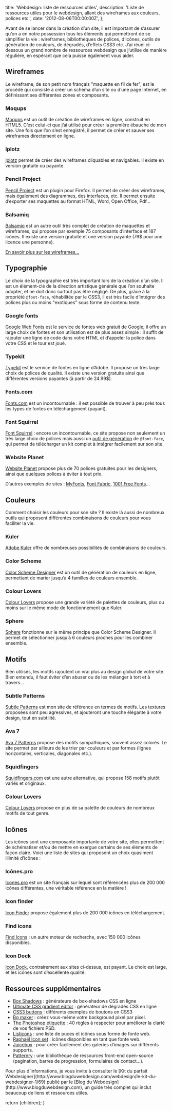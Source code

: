 
  title: 'Webdesign: liste de ressources utiles',
  description:
    'Liste de ressources utiles pour le webdesign, allant des wireframes aux couleurs, polices etc.',
  date: '2012-08-06T00:00:00Z',
};

Avant de se lancer dans la création d’un site, il est important de s’assurer qu’on a en notre possession tous les éléments qui permettront de se simplifier la vie : wireframes, bibliothèques de polices, d’icônes, outils de génération de couleurs, de dégradés, d’effets CSS3 etc. J’ai réuni ci-dessous un grand nombre de ressources webdesign que j’utilise de manière régulière, en espérant que cela puisse également vous aider.

## Wireframes

Le wireframe, de son petit nom français "maquette en fil de fer", est le procédé qui consiste à créer un schéma d’un site ou d’une page Internet, en définissant ses différentes zones et composants.

### Moqups

[Moqups](https://moqups.com/#!/) est un outil de création de wireframes en ligne, construit en HTML5. C’est celui-ci que j’ai utilisé pour créer la première ébauche de mon site. Une fois que l’on s’est enregistré, il permet de créer et sauver ses wireframes directement en ligne.

### Iplotz

[Iplotz](http://iplotz.com/) permet de créer des wireframes cliquables et navigables. Il existe en version gratuite ou payante.

### Pencil Project

[Pencil Project](http://pencil.evolus.vn/en-US/Home.aspx) est un plugin pour Firefox. Il permet de créer des wireframes, mais également des diagrammes, des interfaces, etc. Il permet ensuite d’exporter ses maquettes au format HTML, Word, Open Office, Pdf…

### Balsamiq

[Balsamiq](http://www.balsamiq.com/products/mockups) est un autre outil très complet de création de maquettes et wireframes, qui propose par exemple 75 composants d’interface et 187 icônes. Il existe une version gratuite et une version payante (79\$ pour une licence une personne).

[En savoir plus sur les wireframes…](http://www.smashingmagazine.com/2009/09/01/35-excellent-wireframing-resources/)

## Typographie

Le choix de la typographie est très important lors de la création d’un site. Il est un élément-clé de la direction artistique générale que l’on souhaite adopter, et ne doit donc surtout pas être négligé. De plus, grâce à la propriété `@font-face`, réhabilitée par le CSS3, il est très facile d’intégrer des polices plus ou moins "exotiques" sous forme de contenu texte.

### Google fonts

[Google Web Fonts](http://www.google.com/webfonts/#HomePlace:home) est le service de fontes web gratuit de Google; il offre un large choix de fontes et son utilisation est de plus assez simple : il suffit de rajouter une ligne de code dans votre HTML et d’appeler la police dans votre CSS et le tour est joué.

### Typekit

[Typekit](https://typekit.com/) est le service de fontes en ligne d’Adobe. Il propose un très large choix de polices de qualité. Il existe une version gratuite ainsi que différentes versions payantes (à partir de 24.99\$).

### Fonts.com

[Fonts.com](http://www.fonts.com/) est un incontournable : il est possible de trouver à peu près tous les types de fontes en téléchargement (payant).

### Font Squirrel

[Font Squirrel](http://www.fontsquirrel.com/) : encore un incontournable, ce site propose non seulement un très large choix de polices mais aussi un [outil de génération](http://www.fontsquirrel.com/fontface/generator) de `@font-face`, qui permet de télécharger un kit complet à intégrer facilement sur son site.

### Website Planet

[Website Planet](https://www.websiteplanet.com/blog/best-free-fonts/) propose plus de 70 polices gratuites pour les designers, ainsi que quelques polices à éviter à tout prix.

D’autres exemples de sites : [MyFonts](http://www.myfonts.com/), [Font Fabric](http://fontfabric.com/), [1001 Free Fonts](http://www.1001freefonts.com/)…

## Couleurs

Comment choisir les couleurs pour son site ? Il existe là aussi de nombreux outils qui proposent différentes combinaisons de couleurs pour vous faciliter la vie.

### Kuler

[Adobe Kuler](http://kuler.adobe.com) offre de nombreuses possibilités de combinaisons de couleurs.

### Color Scheme

[Color Scheme Designer](http://colorschemedesigner.com/) est un outil de génération de couleurs en ligne, permettant de marier jusqu’à 4 familles de couleurs ensemble.

### Colour Lovers

[Colour Lovers](http://www.colourlovers.com/palettes) propose une grande variété de palettes de couleurs, plus ou moins sur le même mode de fonctionnement que Kuler.

### Sphere

[Sphere](http://mudcu.be/sphere/) fonctionne sur le même principe que Color Scheme Designer. Il permet de sélectionner jusqu’à 6 couleurs proches pour les combiner ensemble.

## Motifs

Bien utilisés, les motifs rajoutent un vrai plus au design global de votre site. Bien entendu, il faut éviter d’en abuser ou de les mélanger à tort et à travers…

### Subtle Patterns

[Subtle Patterns](http://subtlepatterns.com/) est mon site de référence en termes de motifs. Les textures proposées sont peu agressives, et ajouteront une touche élégante à votre design, tout en subtilité.

### Ava 7

[Ava 7 Patterns](http://patterns.ava7.com/) propose des motifs sympathiques, souvent assez colorés. Le site permet par ailleurs de les trier par couleurs et par formes (lignes horizontales, verticales, diagonales etc.).

### Squidfingers

[Squidfingers.com](http://www.squidfingers.com/patterns/) est une autre alternative, qui propose 158 motifs plutôt variés et originaux.

### Colour Lovers

[Colour Lovers](http://www.colourlovers.com/patterns/new) propose en plus de sa palette de couleurs de nombreux motifs de tout genre.

## Icônes

Les icônes sont une composante importante de votre site, elles permettent de schématiser et/ou de mettre en exergue certains de ses éléments de façon claire. Voici une liste de sites qui proposent un choix quasiment illimité d’icônes :

### Icônes.pro

[Icones.pro](http://icones.pro/) est un site français sur lequel sont référencées plus de 200 000 icônes différentes, une véritable référence en la matière !

### Icon finder

[Icon Finder](http://www.iconfinder.com/) propose également plus de 200 000 icônes en téléchargement.

### Find icons

[Find Icons](http://findicons.com/) : un autre moteur de recherche, avec 150 000 icônes disponibles.

### Icon Dock

[Icon Dock](http://icondock.com), contrairement aux sites ci-dessus, est payant. Le choix est large, et les icônes sont d’excellente qualité.

## Ressources supplémentaires

- [Box Shadows](http://www.westciv.com/tools/boxshadows/index.html) : générateurs de box-shadows CSS en ligne
- [Ultimate CSS gradient editor](http://www.colorzilla.com/gradient-editor/) : générateur de dégradés CSS en ligne
- [CSS3 buttons](http://hellohappy.org/css3-buttons/) : différents exemples de boutons en CSS3
- [Bg maker](http://bgmaker.ventdaval.com/) : créez vous-même votre background pixel par pixel.
- [The Photoshop etiquette](http://photoshopetiquette.com/) : 40 règles à respecter pour améliorer la clarté de vos fichiers PSD.
- [Listicons](http://medialoot.com/item/listicons-arrows-bullets-webfont/) : une liste de puces et icônes sous forme de fonte web.
- [Raphaël Icon set](http://icons.marekventur.de/) : icônes disponibles en tant que fonte web.
- [Juicebox](http://www.juicebox.net/) : pour créer facilement des galeries d’images sur différents supports.
- [Patternry](http://patternry.com/patterns/) : une bibliothèque de ressources front-end open-source (pagination, barres de progression, formulaires de contact…).

<div className="info">
  Pour plus d’informations, je vous invite à consulter le [Kit du parfait
  Webdesigner](http://www.blogduwebdesign.com/webdesign/le-kit-du-webdesigner-1/69)
  publié par le [Blog du Webdesign](http://www.blogduwebdesign.com), un guide
  très complet qui inclut beaucoup de liens et ressources utiles.
</div>

  return <MdxLayout metadata={metadata}>{children}</MdxLayout>;
}
